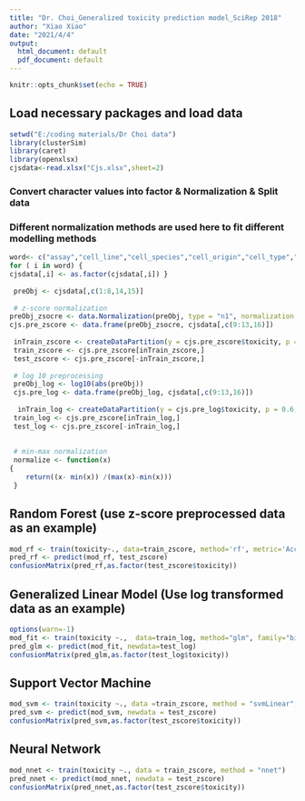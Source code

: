 ---
title: "Dr. Choi_Generalized toxicity prediction model_SciRep 2018"
author: "Xiao Xiao"
date: "2021/4/4"
output:
  html_document: default
  pdf_document: default
---

```{r setup, include=FALSE}
knitr::opts_chunk$set(echo = TRUE)
```

## Load necessary packages and load data

```{r load data}
setwd("E:/coding materials/Dr Choi data")
library(clusterSim)
library(caret)
library(openxlsx)
cjsdata<-read.xlsx("Cjs.xlsx",sheet=2)
```

### Convert character values into factor & Normalization & Split data

### Different normalization methods are used here to fit different modelling methods 

```{r convert}
word<- c("assay","cell_line","cell_species","cell_origin","cell_type","toxicity")
for ( i in word) {
cjsdata[,i] <- as.factor(cjsdata[,i]) }
 
 preObj <- cjsdata[,c(1:8,14,15)] 
 
 # z-score normalization
preObj_zsocre <- data.Normalization(preObj, type = "n1", normalization = "column")
cjs.pre_zscore <- data.frame(preObj_zsocre, cjsdata[,c(9:13,16)]) 
 
 inTrain_zscore <- createDataPartition(y = cjs.pre_zscore$toxicity, p = 0.6, list = FALSE)
 train_zscore <- cjs.pre_zscore[inTrain_zscore,] 
 test_zscore <- cjs.pre_zscore[-inTrain_zscore,] 
 
 # log 10 preprocessing
 preObj_log <- log10(abs(preObj))
 cjs.pre_log <- data.frame(preObj_log, cjsdata[,c(9:13,16)])
 
  inTrain_log <- createDataPartition(y = cjs.pre_log$toxicity, p = 0.6, list = FALSE)
 train_log <- cjs.pre_zscore[inTrain_log,] 
 test_log <- cjs.pre_zscore[-inTrain_log,] 
 
 
 # min-max normalization
 normalize <- function(x)
{
    return((x- min(x)) /(max(x)-min(x)))
 }

```

## Random Forest (use z-score preprocessed data as an example)

```{r random forest}
mod_rf <- train(toxicity~., data=train_zscore, method='rf', metric='Accuracy')
pred_rf <- predict(mod_rf, test_zscore) 
confusionMatrix(pred_rf,as.factor(test_zscore$toxicity))
```

## Generalized Linear Model (Use log transformed data as an example)

```{r GLM}
options(warn=-1)   
mod_fit <- train(toxicity ~.,  data=train_log, method="glm", family="binomial")
pred_glm <- predict(mod_fit, newdata=test_log)
confusionMatrix(pred_glm,as.factor(test_log$toxicity))
```


## Support Vector Machine

```{R SVM}
mod_svm <- train(toxicity ~., data =train_zscore, method = "svmLinear",preProcess = c("center", "scale"),tuneLength = 10)
pred_svm <- predict(mod_svm, newdata = test_zscore)
confusionMatrix(pred_svm,as.factor(test_zscore$toxicity))
```

## Neural Network

```{R NN}
mod_nnet <- train(toxicity ~., data = train_zscore, method = "nnet")
pred_nnet <- predict(mod_nnet, newdata = test_zscore)
confusionMatrix(pred_nnet,as.factor(test_zscore$toxicity))
```
                                   

